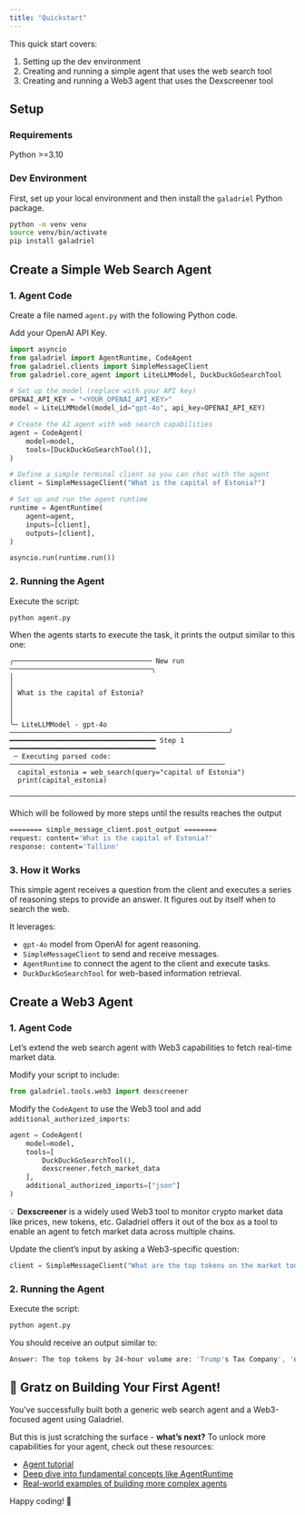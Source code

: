 ```yaml
---
title: "Quickstart"
---
```


This quick start covers:

1. Setting up the dev environment
2. Creating and running a simple agent that uses the web search tool
3. Creating and running a Web3 agent that uses the Dexscreener tool

## Setup

### Requirements

Python >=3.10

### Dev Environment

First, set up your local environment and then install the `galadriel` Python package.

```bash
python -m venv venv
source venv/bin/activate
pip install galadriel
```

## Create a Simple Web Search Agent

### 1. Agent Code

Create a file named `agent.py` with the following Python code.

Add your OpenAI API Key.

```python
import asyncio
from galadriel import AgentRuntime, CodeAgent
from galadriel.clients import SimpleMessageClient
from galadriel.core_agent import LiteLLMModel, DuckDuckGoSearchTool

# Set up the model (replace with your API key)
OPENAI_API_KEY = "<YOUR_OPENAI_API_KEY>"
model = LiteLLMModel(model_id="gpt-4o", api_key=OPENAI_API_KEY)

# Create the AI agent with web search capabilities
agent = CodeAgent(
    model=model,
    tools=[DuckDuckGoSearchTool()],
)

# Define a simple terminal client so you can chat with the agent
client = SimpleMessageClient("What is the capital of Estonia?")

# Set up and run the agent runtime
runtime = AgentRuntime(
    agent=agent,
    inputs=[client],
    outputs=[client],
)

asyncio.run(runtime.run())
```

### 2. Running the Agent
Execute the script:
```bash
python agent.py
```
When the agents starts to execute the task, it prints the output similar to this one:
```
╭────────────────────────────────── New run ───────────────────────────────────╮
│                                                                              │
│ What is the capital of Estonia?                                              │
│                                                                              │
╰─ LiteLLMModel - gpt-4o ──────────────────────────────────────────────────────╯
━━━━━━━━━━━━━━━━━━━━━━━━━━━━━━━━━━━━ Step 1 ━━━━━━━━━━━━━━━━━━━━━━━━━━━━━━━━━━━━
 ─ Executing parsed code: ─────────────────────────────────────────────────────
  capital_estonia = web_search(query="capital of Estonia")
  print(capital_estonia)
 ──────────────────────────────────────────────────────────────────────────────
```
Which will be followed by more steps until the results reaches the output
```bash
======== simple_message_client.post_output ========
request: content='What is the capital of Estonia?'
response: content='Tallinn'
```

### 3. How it Works

This simple agent receives a question from the client and executes a series of reasoning steps to provide an answer. It figures out by itself when to search the web.

It leverages:

- `gpt-4o` model from OpenAI for agent reasoning.
- `SimpleMessageClient` to send and receive messages.
- `AgentRuntime` to connect the agent to the client and execute tasks.
- `DuckDuckGoSearchTool` for web-based information retrieval.

## Create a Web3 Agent

### 1. Agent Code

Let’s extend the web search agent with Web3 capabilities to fetch real-time market data.

Modify your script to include:

```python
from galadriel.tools.web3 import dexscreener
```

Modify the `CodeAgent` to use the Web3 tool and add `additional_authorized_imports`:

```python
agent = CodeAgent(
    model=model,
    tools=[
        DuckDuckGoSearchTool(),
        dexscreener.fetch_market_data
    ],
    additional_authorized_imports=["json"]
)
```

💡 **Dexscreener** is a widely used Web3 tool to monitor crypto market data like prices, new tokens, etc. Galadriel offers it out of the box as a tool to enable an agent to fetch market data across multiple chains.

Update the client’s input by asking a Web3-specific question:

```python
client = SimpleMessageClient("What are the top tokens on the market today?")
```

### 2. Running the Agent

Execute the script:

```bash
python agent.py
```

You should receive an output similar to:

```bash
Answer: The top tokens by 24-hour volume are: 'Trump's Tax Company', 'dogwifouthat', 'THE DARK KNIGHT', and 'BRITISH DOG'
```

## 🎉 Gratz on Building Your First Agent!

You’ve successfully built both a generic web search agent and a Web3-focused agent using Galadriel.

But this is just scratching the surface - **what’s next?** To unlock more capabilities for your agent, check out these resources:

- [Agent tutorial](https://docs.galadriel.com/galadriel-network/tutorials/agents)
- [Deep dive into fundamental concepts like AgentRuntime](https://docs.galadriel.com/galadriel-network/concepts/runtime)
- [Real-world examples of building more complex agents](https://docs.galadriel.com/galadriel-network/examples/examples)

Happy coding! 🚀
